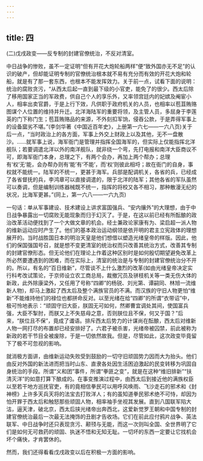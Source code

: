 ```yaml
---
---
---
```

title: 四
---



(二)戊戌政变——反专制的封建官僚统治，不反对清室。

中日战争的惨败，虽不一定证明“但有开花大炮轮船两样”便“致外国亦无不足”的认识的破产，但却能证明专制的官僚统治根本就不易有充分而有效的开花大炮和轮船，就是有了那一套东西，也根本不能发挥效力。关于前一点，试看下面的说明：统治的腐败贪污，“从西太后起一直到最下级的小官吏，能免了的很少。西太后除了移用国家正当的军政费，供自己个人的享乐外，又率领宫廷内的妃嫔及阉宦小人，相率出卖官爵，于是上行下效，凡供职于政府机关的人员，也相率以苞苴贿赂图谋个人位置的维持并升迁。北洋海陆军的重要将领，及主管人员，多屈身于李莲英的门下称门生；苞苴贿赂品的来源，不外刻扣军饷，侵吞公款，于是弄得军事上的设备窳劣不堪。”(李剑华著《中国近百年史》，上册第一六七——一六八页)关于后一点，“当时政治上的各方面，军事上外交上财政上以及其他，无不一盘散沙。……就军事上说，海军衙门是管理并指挥全国海军的，但实际上仅能指挥北洋舰队；若要调遣北洋以外的南洋舰队，就非绕一个弯，先打电报和南洋大臣商议不可，即海军衙门本身，总理之下，有两个会办，再加上两个帮办；总理有‘权’无‘能，会办帮办则有‘能’有‘不能’，而‘权’则彼此相埒；故在衙门的自身，事权就不能统一。陆军的不统一，更甚于海军。兵部是配调机关，各省的兵，已经成了各省督抚的兵，李鸿章可以直接调遣的，限于北洋的陆军；其他各省的军队虽然可以奏调，但是编制训练器械既不统一，指挥的将校又各不相习，那种散漫无纪的状况，比海军更甚。”(同上，第一六八——一六九页)

一句话：单从军事建设、技术建设上讲求富国强兵、“安内攘外”的大理想，由于中日战争暴露出一切腐败无能现象而归于幻灭了。于是，在这以前已经有所酝酿的政治改革活动便找到了一个大做文章的机会。经士兼政论家康有为、梁启超一派人物的维新运动应时产生了。他们的基本政治运动纲领是依开明的君主立宪政体的理想展开的。当时战胜国日本的明治天皇是他们想借以塑造光绪皇帝的样版。因此，他们的保国强国号召，就是想不变更清室的统治权而只改善其统治方式，改善其专制的封建官僚形态。但无论他们在理论上作着这种区别时是如何殷切期望避免改革上所必然要遭遇到的困难，而在实际上，清室的统治是与专制的封建官僚统治分不开的。所以，有名的“百日维新”，尽管谈不上什么激烈的改革(如由光绪皇帝决定实行科考改试策论，于京师设立农工商总局，裁撤冗员及骈枝机关等一类无伤大体的新政，此外除康梁外，又任用了号称“四卿”的杨锐、刘光第、谭嗣同、林旭一流维新人物)，却马上激起了西太后及整个满族官员的不满。而汉族的守旧人物更怕“维新”不能维持他们的禄位也都拼命反对。以至光绪在给“四卿”的所谓“衣带诏”中，极可怜地表示：“顽固守旧大臣，朕固无可如何，然卿曹宜调处其间，使国富兵强，大臣不掣肘，而朕又上不失慈母之意，否则朕位且不保，何又于国？”后来，“朕位且不保”，竟成了谶语。排斥西太后势力的计谋尚在酝酿，西太后对维新人物一网打尽的布置却已经安排好了。六君子被杀害，光绪帝被囚禁，前此被称为新政的若干节目全被废除，于是一切依然故我。但是，尽管如此，这次政变毕竟留下了极不可忽视的影响。

就消极方面讲，由维新运动失败受到鼓励的一切守旧顽固势力因而大为抬头。他们由反对外国的新法进而把当时山东、直隶各处因生活困迫激起的民变转移为巩固自身统治的手段。所谓“义和团”事件，所谓“拳匪之变”，就是在这种“维旧排新”“扶清灭洋”的如意打算下酿成的。在事变推演过程中，由西太后到接近他的满族权臣以至若干地方巡抚官吏，有的竟相信拳民可以用呼风唤雨、飞沙走石的邪术和《封神榜》上许多天兵天将的法宝去打败洋人；有的虽知道拳民邪术绝不可恃，却因为怕开罪于西太后和触怒那些顽固人物，相率袖手坐视其发展。直到八国联军陷大沽，逼天津，破北京，西太后挟光绪帝出奔西北，这爱新觉罗王朝和中国专制的封建官僚统治最后一次最无法掩饰的丑剧才告收场。它们在前此应付鸦片战争、英法联军、中日战争时还只表现贪污、颟顸与无能，而这一次则叫全国、全世界明了它们是如何无可救药的顽固、执迷不悟和无知无耻。一切坏的东西一定要让它找机会坏个痛快，才肯罢休的。

然而，我们还得看看戊戌政变以后在积极一方面的影响。